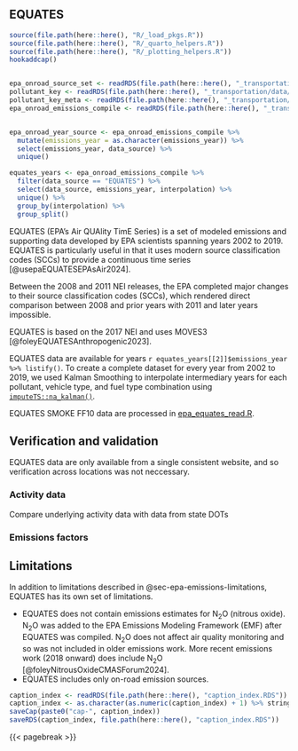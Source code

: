## EQUATES {#sec-epa-equates}
```r
source(file.path(here::here(), "R/_load_pkgs.R"))
source(file.path(here::here(), "R/_quarto_helpers.R"))
source(file.path(here::here(), "R/_plotting_helpers.R"))
hookaddcap()


epa_onroad_source_set <- readRDS(file.path(here::here(), "_transportation/data-raw/epa/epa_onroad_source_set.RDS"))
pollutant_key <- readRDS(file.path(here::here(), "_transportation/data/pollutant_key.RDS"))
pollutant_key_meta <- readRDS(file.path(here::here(), "_transportation/data/epa_onroad_source_set.RDS"))
epa_onroad_emissions_compile <- readRDS(file.path(here::here(), "_transportation/data/epa_onroad_emissions_compile.RDS"))


epa_onroad_year_source <- epa_onroad_emissions_compile %>%
  mutate(emissions_year = as.character(emissions_year)) %>%
  select(emissions_year, data_source) %>%
  unique()

equates_years <- epa_onroad_emissions_compile %>%
  filter(data_source == "EQUATES") %>%
  select(data_source, emissions_year, interpolation) %>%
  unique() %>%
  group_by(interpolation) %>%
  group_split()
```

EQUATES (EPA’s Air QUAlity TimE Series) is a set of modeled emissions and supporting data developed by EPA scientists spanning years 2002 to 2019. EQUATES is particularly useful in that it uses modern source classification codes (SCCs) to provide a continuous time series [@usepaEQUATESEPAsAir2024].


Between the 2008 and 2011 NEI releases, the EPA completed major changes to their source classification codes (SCCs), which rendered direct comparison between 2008 and prior years with 2011 and later years impossible.


EQUATES is based on the 2017 NEI and uses MOVES3 [@foleyEQUATESAnthropogenic2023]. 

EQUATES data are available for years `r equates_years[[2]]$emissions_year %>% listify()`. To create a complete dataset for every year from 2002 to 2019, we used Kalman Smoothing to interpolate intermediary years for each pollutant, vehicle type, and fuel type combination using [`imputeTS::na_kalman()`](https://steffenmoritz.github.io/imputeTS/). 

EQUATES SMOKE FF10 data are processed in [epa_equates_read.R](data-raw/epa_equates_read.R). 

## Verification and validation

EQUATES data are only available from a single consistent website, and so verification across locations was not neccessary. 


### Activity data

Compare underlying activity data with data from state DOTs

### Emissions factors

## Limitations 

In addition to limitations described in @sec-epa-emissions-limitations, EQUATES has its own set of limitations.

- EQUATES does not contain emissions estimates for N~2~O (nitrous oxide). N~2~O was added to the EPA Emissions Modeling Framework (EMF) after EQUATES was compiled. N~2~O does not affect air quality monitoring and so was not included in older emissions work. More recent emissions work (2018 onward) does include N~2~O [@foleyNitrousOxideCMASForum2024]. 
- EQUATES includes only on-road emission sources. 

```r
caption_index <- readRDS(file.path(here::here(), "caption_index.RDS"))
caption_index <- as.character(as.numeric(caption_index) + 1) %>% stringr::str_pad(width = 2, side = "left", pad = "0")
saveCap(paste0("cap-", caption_index))
saveRDS(caption_index, file.path(here::here(), "caption_index.RDS"))
```
{{< pagebreak >}}
